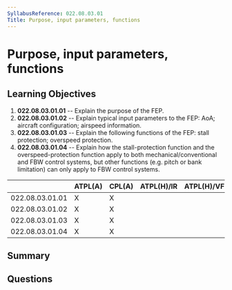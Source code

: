 ```yaml
---
SyllabusReference: 022.08.03.01
Title: Purpose, input parameters, functions
---
```


# Purpose, input parameters, functions

## Learning Objectives

1. **022.08.03.01.01** -- Explain the purpose of the FEP.
2. **022.08.03.01.02** -- Explain typical input parameters to the FEP: AoA;
   aircraft configuration; airspeed information.
3. **022.08.03.01.03** -- Explain the following functions of the FEP: stall
   protection; overspeed protection.
4. **022.08.03.01.04** -- Explain how the stall-protection function and the
   overspeed-protection function apply to both mechanical/conventional and FBW
   control systems, but other functions (e.g. pitch or bank limitation) can only
   apply to FBW control systems.

|                 | ATPL(A) | CPL(A) | ATPL(H)/IR | ATPL(H)/VFR | CPL(H) | IR  | CBIR(A) |
| --------------- | ------- | ------ | ---------- | ----------- | ------ | --- | ------- |
| 022.08.03.01.01 | X       | X      |            |             |        | X   |         |
| 022.08.03.01.02 | X       | X      |            |             |        | X   |         |
| 022.08.03.01.03 | X       | X      |            |             |        | X   |         |
| 022.08.03.01.04 | X       | X      |            |             |        | X   |         |

## Summary

## Questions
